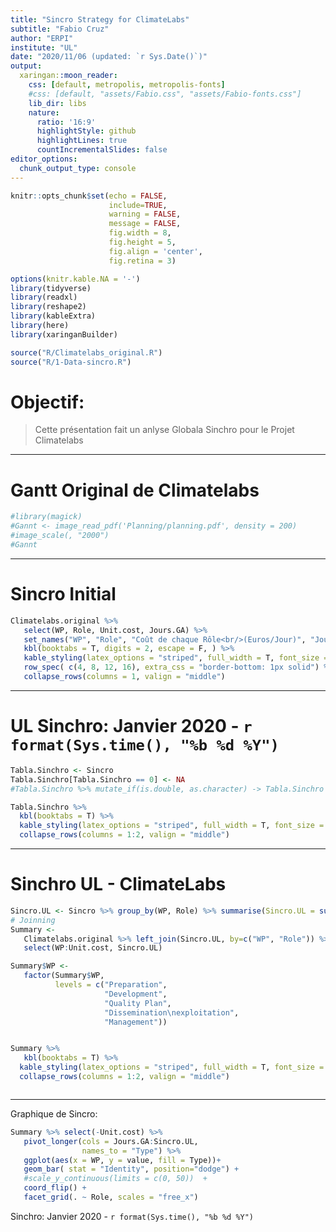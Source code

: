 ```yaml
---
title: "Sincro Strategy for ClimateLabs"
subtitle: "Fabio Cruz"
author: "ERPI"
institute: "UL"
date: "2020/11/06 (updated: `r Sys.Date()`)"
output:
  xaringan::moon_reader:
    css: [default, metropolis, metropolis-fonts]
    #css: [default, "assets/Fabio.css", "assets/Fabio-fonts.css"]
    lib_dir: libs
    nature:
      ratio: '16:9'
      highlightStyle: github
      highlightLines: true
      countIncrementalSlides: false
editor_options: 
  chunk_output_type: console
---
```


```r
knitr::opts_chunk$set(echo = FALSE,  
                      include=TRUE, 
                      warning = FALSE, 
                      message = FALSE,
                      fig.width = 8,
                      fig.height = 5,
                      fig.align = 'center',
                      fig.retina = 3)

options(knitr.kable.NA = '-')
library(tidyverse)
library(readxl)
library(reshape2)
library(kableExtra)
library(here)
library(xaringanBuilder)
```


```r
source("R/Climatelabs_original.R")
source("R/1-Data-sincro.R")
```



# Objectif:

> Cette présentation fait un anlyse Globala Sinchro pour le Projet Climatelabs


---

# Gantt Original de Climatelabs


```r
#library(magick)
#Gannt <- image_read_pdf('Planning/planning.pdf', density = 200)
#image_scale(, "2000")
#Gannt
```



---

# Sincro Initial

```r

Climatelabs.original %>% 
   select(WP, Role, Unit.cost, Jours.GA) %>% 
   set_names("WP", "Role", "Coût de chaque Rôle<br/>(Euros/Jour)", "Jours<br/>(G.A.)") %>% 
   kbl(booktabs = T, digits = 2, escape = F, ) %>% 
   kable_styling(latex_options = "striped", full_width = T, font_size = 12) %>% 
   row_spec( c(4, 8, 12, 16), extra_css = "border-bottom: 1px solid") %>% 
   collapse_rows(columns = 1, valign = "middle") 

```


---

# UL Sinchro: Janvier 2020 - `r format(Sys.time(), "%b %d %Y")`

```r
Tabla.Sinchro <- Sincro
Tabla.Sinchro[Tabla.Sinchro == 0] <- NA
#Tabla.Sinchro %>% mutate_if(is.double, as.character) -> Tabla.Sinchro

Tabla.Sinchro %>% 
  kbl(booktabs = T) %>% 
  kable_styling(latex_options = "striped", full_width = T, font_size = 9) %>% 
  collapse_rows(columns = 1:2, valign = "middle") 

```


---

# Sinchro UL - ClimateLabs

```r
Sincro.UL <- Sincro %>% group_by(WP, Role) %>% summarise(Sincro.UL = sum(Total))
# Joinning 
Summary <- 
   Climatelabs.original %>% left_join(Sincro.UL, by=c("WP", "Role")) %>% 
   select(WP:Unit.cost, Sincro.UL)

Summary$WP <- 
   factor(Summary$WP, 
          levels = c("Preparation",
                     "Development", 
                     "Quality Plan",
                     "Dissemination\nexploitation", 
                     "Management"))


Summary %>% 
   kbl(booktabs = T) %>% 
  kable_styling(latex_options = "striped", full_width = T, font_size = 9) %>% 
  collapse_rows(columns = 1:2, valign = "middle") 



```

---

Graphique de Sincro:

```r

Summary %>% select(-Unit.cost) %>% 
   pivot_longer(cols = Jours.GA:Sincro.UL,
                names_to = "Type") %>% 
   ggplot(aes(x = WP, y = value, fill = Type))+
   geom_bar( stat = "Identity", position="dodge") +
   #scale_y_continuous(limits = c(0, 50))  +
   coord_flip() +
   facet_grid(. ~ Role, scales = "free_x")

```




Sinchro: Janvier 2020 - `r format(Sys.time(), "%b %d %Y")`
